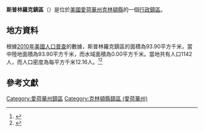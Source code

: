 {{noteTA
|G1=USState
|G2=地名
|G3=Unit
}}
{{Infobox settlement
|official_name            = 斯普林羅克鎮區
|native_name = Spring Rock Township
|settlement_type          = [[行政鎮區|行政鎮區]]
|image_skyline            = 
|imagesize                = 
|image_map                = Map highlighting Spring Rock Township, Clinton County, Iowa.svg
|mapsize                  = 250px
|pushpin_map  =USA Iowa
|pushpin_label = 斯普林羅克鎮區
|pushpin_label_position   = top
|pushpin_map_caption      = 斯普林羅克鎮區在愛荷華州的位置
|subdivision_type         = [[世界政區索引|國家]]
|subdivision_type1        = [[美国州份|州份]]
|subdivision_type2        = [[愛荷華州行政区划|縣]]
|subdivision_name         = [[美国|美国]]
|subdivision_name1        = [[愛荷華州|愛荷華州]]
|subdivision_name2        = [[克林頓縣_(愛荷華州)|克林頓縣]]
|elevation_ft             = 682
|elevation_m              = 208
|timezone                 = [[北美中部時區|北美中部時區]]
|area_total_km2           = 93.90
|area_land_km2            = 93.90
|area_water_km2           = 0.00
|area_total_sq_mi         = 
|area_land_sq_mi          = 
|area_water_sq_mi         = 
|population_as_of         = [[2010年美國人口普查|2010]]
|population_footnotes     = 
|population_total         = 1142
|population_density_km2   = auto
|population_density_sq_mi = auto
|utc_offset               = -6
|coordinates              = {{coord|41|49|00|N|90|51|06|W|type:city_region:US-AL_source:GNS-enwiki|display=inline,title}}
| coor_pinpoint           = 
| coordinates_footnotes   = 
|timezone_DST             = CDT
|utc_offset_DST           = -5
|postal_code_type         = [[美國郵區編號|郵區編號]]
|postal_code              = 
|area_code                = {{link-en|电话区号563|Area code 563|563}}
|blank_name = [[地名信息系统|GNIS ID]]
|blank_info = 468744
}}
'''斯普林羅克鎮區'''（{{lang-en|Spring Rock Township}}）是位於[[美國|美國]][[愛荷華州|愛荷華州]][[克林頓縣_(愛荷華州)|克林頓縣]]的一個[[行政鎮區|行政鎮區]]。

== 地方資料 ==
根據[[2010年美國人口普查|2010年美國人口普查]]的數據，斯普林羅克鎮區的面積為93.90平方千米，當中陸地面積為93.90平方千米，而水域面積為0.00平方千米。當地共有人口1142人，而人口密度為每平方千米12.16人。<ref name="GR8">{{cite web|url=http://factfinder2.census.gov|publisher=[[美国人口调查局|美国人口调查局]]|accessdate=2011-05-14|title=American FactFinder|archive-date=2013-09-11|archive-url=https://web.archive.org/web/20130911234518/http://factfinder2.census.gov/|dead-url=no}}</ref><ref>{{cite web|url=https://www.citypopulation.de/en/usa/iowa/admin/|title=USA: Iowa (Counties and Townships) - City Population}}</ref>

== 參考文獻 ==
{{reflist}}

{{克林頓縣 (愛荷華州)}}

{{DEFAULTSORT:Spring Rock Township}}
[[Category:愛荷華州鎮區|Category:愛荷華州鎮區]]
[[Category:克林頓縣鎮區_(愛荷華州)|Category:克林頓縣鎮區 (愛荷華州)]]

{{Iowa-geo-stub}}